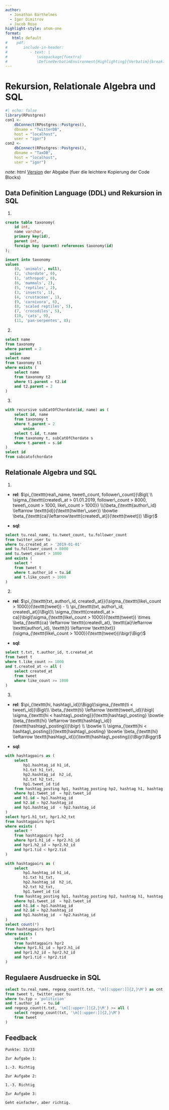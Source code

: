 ```yaml
---
author: 
  - Jonathan Barthelmes
  - Igor Dimitrov
  - Jacob Rose
highlight-style: atom-one
format:
   html: default
#    pdf:
#       include-in-header: 
#          - text: |
#             \usepackage{fvextra} 
#             \DefineVerbatimEnvironment{Highlighting}{Verbatim}{breaklines,commandchars=\\\{\}}
---
```


# Rekursion, Relationale Algebra und SQL

```r
#| echo: false
library(RPostgres)
con1 <- 
    dbConnect(RPostgres::Postgres(),
    dbname = "TwitterDB",
    host = "localhost",
    user = "igor")
con2 <- 
    dbConnect(RPostgres::Postgres(),
    dbname = "TaxDB",
    host = "localhost",
    user = "igor")
```

*note*: html [Version](https://igor-dimi.github.io/idb-blatt06) der Abgabe (fuer die leichtere Kopierung der Code Blocks)

## Data Definition Language (DDL) und Rekursion in SQL

1. 
```sql
create table taxonomy(
	id int,
	name varchar,
	primary key(id),
	parent int,
	foreign key (parent) references taxonomy(id)
);

insert into taxonomy
values 
	(0, 'animals', null),
	(2, 'chordate', 0),
	(1, 'athropod', 0),
	(6, 'mammals', 2),
	(5, 'reptiles', 2),
	(3, 'insects', 1),
	(4, 'crustacean', 1),
	(9, 'carnivora', 6),
	(8, 'scaled reptiles', 5),
	(7, 'crocodiles', 5),
	(10, 'cats', 9),
	(11, 'pan-serpentes', 8);
```

2. 
```sql
select name
from taxonomy 
where parent = 2
  union
select name 
from taxonomy t1
where exists (
	select name
	from taxonomy t2
	where t1.parent = t2.id
	and t2.parent = 2
)
```

3. 
```sql
with recursive subCatOfChordate(id, name) as (
	select id, name
	from taxonomy t
	where t.parent = 2
		union
	select t.id, t.name
	from taxonomy t, subCatOfChordate s
	where t.parent = s.id
) 
select id
from subcatofchordate 
```

## Relationale Algebra und SQL

1. 
  - **rel**:   $\pi_{\texttt{real\_name, tweet\_count, follower\_count}}\Bigl( \\ \sigma_{\texttt{created\_at > 01.01.2019, follower\_count > 8000, tweet\_count > 1000, like\_count > 1000}} \\(\beta_{\texttt{author\_id} \leftarrow \texttt{id}}(\texttt{twitter\_user}) \bowtie \beta_{\texttt{ca}\leftarrow\texttt{created\_at}}(\texttt{tweet})) \Bigr)$

  - **sql**:
  
```sql
select tu.real_name, tu.tweet_count, tu.follower_count
from twitter_user tu 
where tu.created_at > '2019-01-01'
and tu.follower_count > 8000
and tu.tweet_count > 1000
and exists (
	select *
	from tweet t 
	where t.author_id = tu.id 
	and t.like_count > 1000
)
```

2. 
  - **rel**: 
  $\pi_{\texttt{txt, author\_id, created\_at}}(\sigma_{\texttt{like\_count > 1000}}(\texttt{tweet}) - \\ \pi_{\texttt{txt, author\_id, created\_at}}\Bigl(\\ \sigma_{\texttt{created\_at > ca}}\bigl(\sigma_{\texttt{like\_count > 1000}}(\texttt{tweet}) \times \beta_{\texttt{ca} \leftarrow \texttt{created\_at}, \texttt{ai}\leftarrow \texttt{author\_id}, \texttt{t} \leftarrow \texttt{txt}}(\sigma_{\texttt{like\_count > 1000}}(\texttt{tweet}))\bigr)\Bigr)$

 - **sql**:
```sql
select t.txt, t.author_id, t.created_at 
from tweet t
where t.like_count >= 1000
and t.created_at <= all (
	select created_at 
	from tweet
	where like_count >= 1000
)
```

3. 
  - **rel**: 
  $\pi_{\texttt{hi, hashtag\_id}}\Biggl(\sigma_{\texttt{ti < tweet\_id}}\Bigl(\\ \beta_{\texttt{ti} \leftarrow \texttt{tweet\_id}}\bigl( \sigma_{\texttt{hi < hashtag\_posting}}(\texttt{hashtag\_posting} \bowtie \beta_{\texttt{hi} \leftarrow \texttt{hashtag\_id}}(\texttt{hashtag\_posting}))\bigr) \\ \bowtie \\ \sigma_{\texttt{hi < hashtag\_posting}}(\texttt{hashtag\_posting} \bowtie \beta_{\texttt{hi} \leftarrow \texttt{hashtag\_id}}(\texttt{hashtag\_posting}))\Bigr)\Biggr)$

  - **sql**:
  
```sql
with hashtagpairs as (
	select 
		hp1.hashtag_id h1_id, 
		h1.txt h1_txt, 
		hp2.hashtag_id  h2_id, 
		h2.txt h2_txt, 
		hp1.tweet_id tid
	from hashtag_posting hp1, hashtag_posting hp2, hashtag h1, hashtag h2
	where hp1.tweet_id  = hp2.tweet_id
	and h1.id = hp1.hashtag_id 
	and h2.id = hp2.hashtag_id 
	and hp1.hashtag_id  < hp2.hashtag_id 
)
select hpr1.h1_txt, hpr1.h2_txt
from hashtagpairs hpr1
where exists (
	select *
	from hashtagpairs hpr2
	where hpr1.h1_id = hpr2.h1_id
	and hpr1.h2_id = hpr2.h2_id
	and hpr1.tid < hpr2.tid
) 
```
```sql
with hashtagpairs as (
	select 
		hp1.hashtag_id h1_id, 
		h1.txt h1_txt, 
		hp2.hashtag_id  h2_id, 
		h2.txt h2_txt, 
		hp1.tweet_id tid
	from hashtag_posting hp1, hashtag_posting hp2, hashtag h1, hashtag h2
	where hp1.tweet_id  = hp2.tweet_id
	and h1.id = hp1.hashtag_id 
	and h2.id = hp2.hashtag_id 
	and hp1.hashtag_id  < hp2.hashtag_id 
)
select count(*)
from hashtagpairs hpr1
where exists (
	select *
	from hashtagpairs hpr2
	where hpr1.h1_id = hpr2.h1_id
	and hpr1.h2_id = hpr2.h2_id
	and hpr1.tid < hpr2.tid
) 
```

## Regulaere Ausdruecke in SQL

```sql
select tu.real_name, regexp_count(t.txt, '\m[[:upper:]]{2,}\M') as cnt, t.txt
from tweet t, twitter_user tu 
where tu.typ = 'politician'
and t.author_id  = tu.id
and regexp_count(t.txt, '\m[[:upper:]]{2,}\M') >= all (
	select regexp_count(txt, '\m[[:upper:]]{2,}\M')
	from tweet
)
```

## Feedback

```text
Punkte: 33/33

Zur Aufgabe 1:

1.-3. Richtig

Zur Aufgabe 2:

1.-3. Richtig

Zur Aufgabe 3:

Geht einfacher, aber richtig.
```